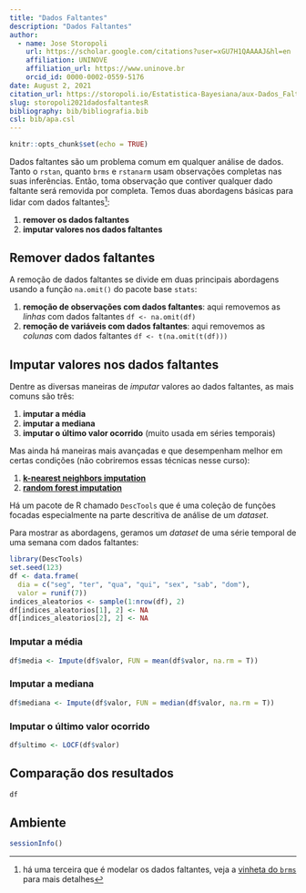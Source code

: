 ```yaml
---
title: "Dados Faltantes"
description: "Dados Faltantes"
author:
  - name: Jose Storopoli
    url: https://scholar.google.com/citations?user=xGU7H1QAAAAJ&hl=en
    affiliation: UNINOVE
    affiliation_url: https://www.uninove.br
    orcid_id: 0000-0002-0559-5176
date: August 2, 2021
citation_url: https://storopoli.io/Estatistica-Bayesiana/aux-Dados_Faltantes.html
slug: storopoli2021dadosfaltantesR
bibliography: bib/bibliografia.bib
csl: bib/apa.csl
---
```


```r
knitr::opts_chunk$set(echo = TRUE)
```

<link rel="stylesheet" href="https://cdn.rawgit.com/jpswalsh/academicons/master/css/academicons.min.css"/>

Dados faltantes são um problema comum em qualquer análise de dados. Tanto o `rstan`, quanto `brms` e `rstanarm` usam observações completas nas suas inferências. Então, toma observação que contiver qualquer dado faltante será removida por completa. Temos duas abordagens básicas para lidar com dados faltantes^[há uma terceira que é modelar os dados faltantes, veja a [vinheta do `brms`](https://cran.r-project.org/web/packages/brms/vignettes/brms_missings.html) para mais detalhes]:

1. **remover os dados faltantes**
2. **imputar valores nos dados faltantes**

## Remover dados faltantes

A remoção de dados faltantes se divide em duas principais abordagens usando a função `na.omit()` do pacote base `stats`:

1. **remoção de observações com dados faltantes**: aqui removemos as *linhas* com dados faltantes `df <- na.omit(df)`
2. **remoção de variáveis com dados faltantes**: aqui removemos as *colunas* com dados faltantes `df <- t(na.omit(t(df)))`

## Imputar valores nos dados faltantes

Dentre as diversas maneiras de *imputar* valores ao dados faltantes, as mais comuns são três:

1. **imputar a média**
2. **imputar a mediana**
3. **imputar o último valor ocorrido** (muito usada em séries temporais)

Mas ainda há maneiras mais avançadas e que desempenham melhor em certas condições (não cobriremos essas técnicas nesse curso):

1. [**k-nearest neighbors imputation**](https://towardsdatascience.com/the-use-of-knn-for-missing-values-cf33d935c637)
2. [**random forest imputation**](https://link.springer.com/chapter/10.1007/978-3-642-03156-4_6)

Há um pacote de R chamado `DescTools` que é uma coleção de funções focadas especialmente na parte descritiva de análise de um *dataset*.

Para mostrar as abordagens, geramos um *dataset* de uma série temporal de uma semana com dados faltantes:

```r
library(DescTools)
set.seed(123)
df <- data.frame(
  dia = c("seg", "ter", "qua", "qui", "sex", "sab", "dom"),
  valor = runif(7))
indices_aleatorios <- sample(1:nrow(df), 2)
df[indices_aleatorios[1], 2] <- NA
df[indices_aleatorios[2], 2] <- NA
```

### Imputar a média

```r
df$media <- Impute(df$valor, FUN = mean(df$valor, na.rm = T))
```


### Imputar a mediana

```r
df$mediana <- Impute(df$valor, FUN = median(df$valor, na.rm = T))
```

### Imputar o último valor ocorrido

```r
df$ultimo <- LOCF(df$valor)
```


## Comparação dos resultados

```r
df
```

## Ambiente

```r
sessionInfo()
```
